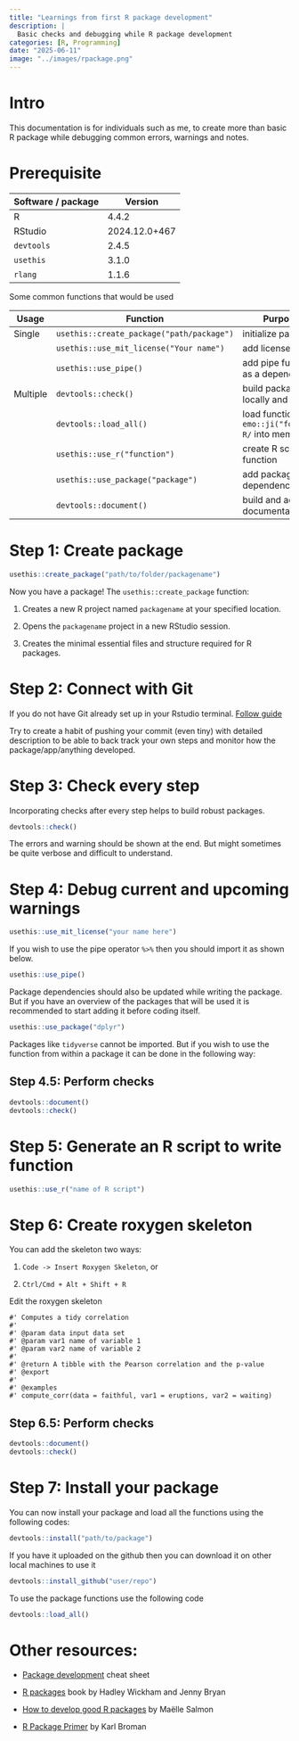 ```yaml
---
title: "Learnings from first R package development"
description: |
  Basic checks and debugging while R package development
categories: [R, Programming]
date: "2025-06-11"
image: "../images/rpackage.png"
---
```


# Intro

This documentation is for individuals such as me, to create more than basic R package while debugging common errors, warnings and notes.

# Prerequisite

| Software / package | Version       |
|--------------------|---------------|
| R                  | 4.4.2         |
| RStudio            | 2024.12.0+467 |
| `devtools`         | 2.4.5         |
| `usethis`          | 3.1.0         |
| `rlang`            | 1.1.6         |

Some common functions that would be used

| Usage | Function | Purpose |
|------------------|--------------------------------|-----------------------|
| Single | `usethis::create_package("path/package")` | initialize package |
|  | `usethis::use_mit_license("Your name")` | add license |
|  | `usethis::use_pipe()` | add pipe function as a dependency |
| Multiple | `devtools::check()` | build package locally and check |
|  | `devtools::load_all()` | load functions in `r emo::ji("folder")` `R/` into memory |
|  | `usethis::use_r("function")` | create R script for function |
|  | `usethis::use_package("package")` | add package dependency |
|  | `devtools::document()` | build and add documentation |

# Step 1: Create package

```r
usethis::create_package("path/to/folder/packagename")
```

Now you have a package! The `usethis::create_package` function:

1.  Creates a new R project named `packagename` at your specified location.

2.  Opens the `packagename` project in a new RStudio session.

3.  Creates the minimal essential files and structure required for R packages.

# Step 2: Connect with Git

If you do not have Git already set up in your Rstudio terminal. [Follow guide](./gitsetup.qmd)

Try to create a habit of pushing your commit (even tiny) with detailed description to be able to back track your own steps and monitor how the package/app/anything developed.

# Step 3: Check every step

Incorporating checks after every step helps to build robust packages.

```r
devtools::check()
```

The errors and warning should be shown at the end. But might sometimes be quite verbose and difficult to understand.

# Step 4: Debug current and upcoming warnings

```r
usethis::use_mit_license("your name here")
```

If you wish to use the pipe operator `%>%` then you should import it as shown below.

```r
usethis::use_pipe()
```

Package dependencies should also be updated while writing the package. But if you have an overview of the packages that will be used it is recommended to start adding it before coding itself.

```r
usethis::use_package("dplyr")
```

Packages like `tidyverse` cannot be imported. But if you wish to use the function from within a package it can be done in the following way:

## Step 4.5: Perform checks

```r
devtools::document()
devtools::check()
```

# Step 5: Generate an R script to write function

```r
usethis::use_r("name of R script")
```

# Step 6: Create roxygen skeleton

You can add the skeleton two ways:

1.  `Code -> Insert Roxygen Skeleton`, or

2.  `Ctrl/Cmd + Alt + Shift + R`

Edit the roxygen skeleton

```         
#' Computes a tidy correlation
#'
#' @param data input data set
#' @param var1 name of variable 1 
#' @param var2 name of variable 2 
#'
#' @return A tibble with the Pearson correlation and the p-value
#' @export
#'
#' @examples
#' compute_corr(data = faithful, var1 = eruptions, var2 = waiting)
```

## Step 6.5: Perform checks

```r
devtools::document()
devtools::check()
```

# Step 7: Install your package

You can now install your package and load all the functions using the following codes:

```r
devtools::install("path/to/package")
```

If you have it uploaded on the github then you can download it on other local machines to use it

```r
devtools::install_github("user/repo")
```

To use the package functions use the following code

```r
devtools::load_all()
```

# Other resources:

-   [Package development](https://rawgit.com/rstudio/cheatsheets/master/package-development.pdf){target="_blank"} cheat sheet

-   [R packages](https://r-pkgs.org/){target="_blank"} book by Hadley Wickham and Jenny Bryan

-   [How to develop good R packages](https://masalmon.eu/2017/12/11/goodrpackages/){target="_blank"} by Maëlle Salmon

-   [R Package Primer](https://kbroman.org/pkg_primer/){target="_blank"} by Karl Broman
